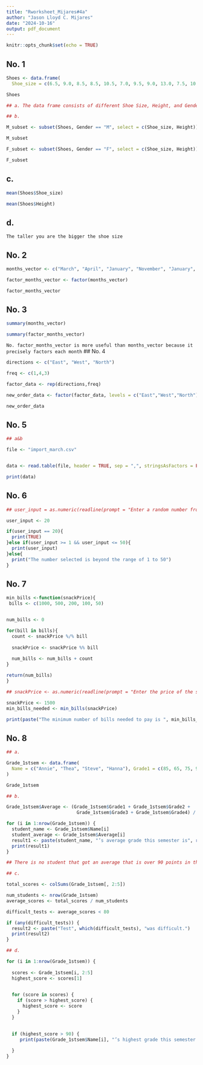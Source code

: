 ```yaml
---
title: "Rworksheet_Mijares#4a"
author: "Jason Lloyd C. Mijares"
date: "2024-10-16"
output: pdf_document
---
```


```r
knitr::opts_chunk$set(echo = TRUE)
```

## No. 1

```r
Shoes <- data.frame(
  Shoe_size = c(6.5, 9.0, 8.5, 8.5, 10.5, 7.0, 9.5, 9.0, 13.0, 7.5, 10.5, 8.5, 12.0, 10.5, 13.0, 11.5, 8.5, 5.0, 10.0, 6.5, 7.5, 8.5, 10.5, 8.5, 10.5, 11.0, 9.0, 13.0), Height = c(66.0, 68.0, 64.5, 65.0, 70.0, 64.0, 70.0, 71.0, 72.0, 64.0, 74.5, 67.0, 71.0, 71.0, 77.0, 72.0, 59.0, 62.0, 72.0, 66.0, 64.0, 67.0, 73.0, 69.0, 72.0, 70.0, 69.0, 70.0), Gender = c("F", "F", "F", "F", "M", "F", "F", "F", "M", "F", "M", "F", "M", "M", "M", "M", "F", "F", "M", "F", "F", "M", "M", "F", "M", "M", "M", "M"))

Shoes
```

```r
## a. The data frame consists of different Shoe Size, Height, and Genders.
```

```r

## b. 

M_subset <- subset(Shoes, Gender == "M", select = c(Shoe_size, Height))

M_subset
```

```r
F_subset <- subset(Shoes, Gender == "F", select = c(Shoe_size, Height))

F_subset 
```
## c.

```r
mean(Shoes$Shoe_size)
```
```r
mean(Shoes$Height) 
```
## d.

`
The taller you are the bigger the shoe size
`

## No. 2

```r
months_vector <- c("March", "April", "January", "November", "January", "September", "October", "September", "November", "August", "January", "November", " November", "February", "May", "August", "July", "December", "August", "August", "September", "November", "February", "April")

factor_months_vector <- factor(months_vector)

factor_months_vector

```
## No. 3

```r
summary(months_vector)
```
```r
summary(factor_months_vector)
```
`
No. factor_months_vector is more useful than months_vector because it precisely factors each month
`
## No. 4

```r
directions <- c("East", "West", "North")

freq <- c(1,4,3)

factor_data <- rep(directions,freq)

new_order_data <- factor(factor_data, levels = c("East","West","North"), ordered = TRUE)

new_order_data
```
## No. 5

```r
## a&b

file <- "import_march.csv"


data <- read.table(file, header = TRUE, sep = ",", stringsAsFactors = FALSE)

print(data)

```
## No. 6

```r

## user_input = as.numeric(readline(prompt = "Enter a random number from 1 to 50: "))

user_input <- 20

if(user_input == 20){
  print(TRUE)
}else if(user_input >= 1 && user_input <= 50){
  print(user_input)
}else{
  print("The number selected is beyond the range of 1 to 50")
}
```
## No. 7

```r

min_bills <-function(snackPrice){
 bills <- c(1000, 500, 200, 100, 50)


num_bills <- 0

for(bill in bills){
  count <- snackPrice %/% bill
  
  snackPrice <- snackPrice %% bill
  
  num_bills <- num_bills + count
}

return(num_bills)
}

## snackPrice <- as.numeric(readline(prompt = "Enter the price of the snack you purchased (Must be divisible by 50: "))

snackPrice <- 1500
min_bills_needed <- min_bills(snackPrice)

print(paste("The minimum number of bills needed to pay is ", min_bills_needed))
```

## No. 8

```r

## a.

Grade_1stsem <- data.frame(
  Name = c("Annie", "Thea", "Steve", "Hanna"), Grade1 = c(85, 65, 75, 95), Grade2 = c(65, 75, 55, 75), Grade3 = c(85, 90, 80, 100), Grade4 = c(100, 90, 85, 90)
)

Grade_1stsem
```

```r

## b.

Grade_1stsem$Average <- (Grade_1stsem$Grade1 + Grade_1stsem$Grade2 +
                          Grade_1stsem$Grade3 + Grade_1stsem$Grade4) / 4

for (i in 1:nrow(Grade_1stsem)) {
  student_name <- Grade_1stsem$Name[i]
  student_average <- Grade_1stsem$Average[i]
  result1 <- paste(student_name, "’s average grade this semester is", round(student_average, 2), ".")
  print(result1)
}

## There is no student that got an average that is over 90 points in the 1st semester
```

```r

## c.

total_scores <- colSums(Grade_1stsem[, 2:5])

num_students <- nrow(Grade_1stsem)
average_scores <- total_scores / num_students

difficult_tests <- average_scores < 80

if (any(difficult_tests)) {
  result2 <- paste("Test", which(difficult_tests), "was difficult.")
  print(result2)
}

```

```r

## d.

for (i in 1:nrow(Grade_1stsem)) {
  
  scores <- Grade_1stsem[i, 2:5] 
  highest_score <- scores[1]  

 
  for (score in scores) {
    if (score > highest_score) {
      highest_score <- score
    }
  }

 
  if (highest_score > 90) {
     print(paste(Grade_1stsem$Name[i], "’s highest grade this semester is", highest_score))
    
  }
}
```




